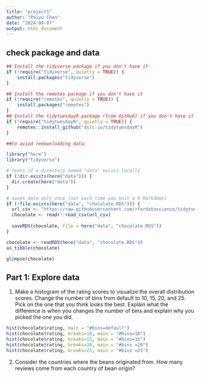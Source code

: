 ```yaml
---
title: "project1"
author: "Peiyu Chen"
date: "2024-09-07"
output: html_document
---
```

## check package and data


```r

## Install the tidyverse package if you don't have it
if (!require("tidyverse", quietly = TRUE)) {
    install.packages("tidyverse")
}

## Install the remotes package if you don't have it
if (!require("remotes", quietly = TRUE)) {
    install.packages("remotes")
}
## Install the tidytuesdayR package (from GitHub) if you don't have it
if (!require("tidytuesdayR", quietly = TRUE)) {
    remotes::install_github("dslc-io/tidytuesdayR")
}

##to aviod redownloading data:

library("here")
library("tidyverse")

# tests if a directory named "data" exists locally
if (!dir.exists(here("data"))) {
  dir.create(here("data"))
}

# saves data only once (not each time you knit a R Markdown)
if (!file.exists(here("data", "chocolate.RDS"))) {
  url_csv <- "https://raw.githubusercontent.com/rfordatascience/tidytuesday/master/data/2022/2022-01-18/chocolate.csv"
  chocolate <- readr::read_csv(url_csv)
  
  saveRDS(chocolate, file = here("data", "chocolate.RDS"))
}

chocolate <- readRDS(here("data", "chocolate.RDS"))
as_tibble(chocolate)

glimpse(chocolate)

```

## Part 1: Explore data

1. Make a histogram of the rating scores to visualize the overall distribution scores. 
Change the number of bins from default to 10, 15, 20, and 25. 
Pick on the one that you think looks the best.
Explain what the difference is when you changes the number of bins and explain why you picked the one you did. 

```r
hist(chocolate$rating, main = "#bins=default")
hist(chocolate$rating, breaks=10, main = "#bins=10")
hist(chocolate$rating, breaks=15, main = "#bins=15")
hist(chocolate$rating, breaks=20, main = "#bins =20")
hist(chocolate$rating, breaks=25, main = "#bins =25")

```

2. Consider the countries where the beans originated from. How many reviews come from each country of bean origin?



